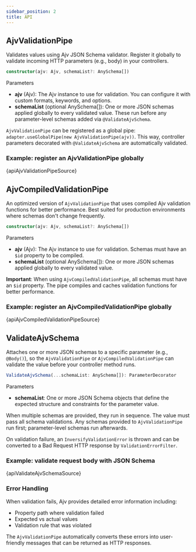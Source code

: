 ```yaml
---
sidebar_position: 2
title: API
---
```


## AjvValidationPipe

Validates values using Ajv JSON Schema validator. Register it globally to validate incoming HTTP parameters (e.g., body) in your controllers.

```ts
constructor(ajv: Ajv, schemaList?: AnySchema[])
```

Parameters

- **ajv** (Ajv): The Ajv instance to use for validation. You can configure it with custom formats, keywords, and options.
- **schemaList** (optional AnySchema[]): One or more JSON schemas applied globally to every validated value. These run before any parameter-level schemas added via `@ValidateAjvSchema`.

`AjvValidationPipe` can be registered as a global pipe: `adapter.useGlobalPipe(new AjvValidationPipe(ajv))`.
This way, controller parameters decorated with `@ValidateAjvSchema` are automatically validated.

### Example: register an AjvValidationPipe globally

<CodeBlock language="ts">{apiAjvValidationPipeSource}</CodeBlock>

## AjvCompiledValidationPipe

An optimized version of `AjvValidationPipe` that uses compiled Ajv validation functions for better performance. Best suited for production environments where schemas don't change frequently.

```ts
constructor(ajv: Ajv, schemaList?: AnySchema[])
```

Parameters

- **ajv** (Ajv): The Ajv instance to use for validation. Schemas must have an `$id` property to be compiled.
- **schemaList** (optional AnySchema[]): One or more JSON schemas applied globally to every validated value.

**Important**: When using `AjvCompiledValidationPipe`, all schemas must have an `$id` property. The pipe compiles and caches validation functions for better performance.

### Example: register an AjvCompiledValidationPipe globally

<CodeBlock language="ts">{apiAjvCompiledValidationPipeSource}</CodeBlock>

## ValidateAjvSchema

Attaches one or more JSON schemas to a specific parameter (e.g., `@Body()`), so the `AjvValidationPipe` or `AjvCompiledValidationPipe` can validate the value before your controller method runs.

```ts
ValidateAjvSchema(...schemaList: AnySchema[]): ParameterDecorator
```

Parameters

- **schemaList**: One or more JSON Schema objects that define the expected structure and constraints for the parameter value.

When multiple schemas are provided, they run in sequence. The value must pass all schema validations. Any schemas provided to `AjvValidationPipe` run first; parameter-level schemas run afterwards.

On validation failure, an `InversifyValidationError` is thrown and can be converted to a Bad Request HTTP response by `ValidationErrorFilter`.

### Example: validate request body with JSON Schema

<CodeBlock language="ts">{apiValidateAjvSchemaSource}</CodeBlock>

### Error Handling

When validation fails, Ajv provides detailed error information including:
- Property path where validation failed
- Expected vs actual values
- Validation rule that was violated

The `AjvValidationPipe` automatically converts these errors into user-friendly messages that can be returned as HTTP responses.

